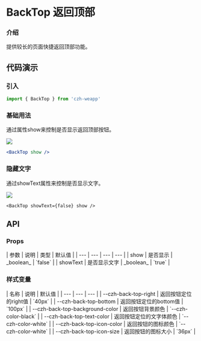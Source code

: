 
# BackTop 返回顶部

### 介绍

提供较长的页面快捷返回顶部功能。

## 代码演示

### 引入

```jsx
import { BackTop } from 'czh-weapp'
```

### 基础用法

通过属性show来控制是否显示返回顶部按钮。

<Image src="/imgs/back-top/basic.jpg" />

```jsx
<BackTop show />
```

### 隐藏文字 

通过showText属性来控制是否显示文字。

<Image src="/imgs/back-top/text.jpg" />

```
<BackTop showText={false} show />
```

## API

### Props

<div class="table-container">
| 参数 | 说明 | 类型 | 默认值 |
| --- | --- | --- | --- |
| show | 是否显示 | _boolean_ | `false` |
| showText | 是否显示文字 | _boolean_ | `true` |
</div>

### 样式变量

<div class="table-container">
| 名称 | 说明 | 默认值 | 
| --- | --- | --- |
| --czh-back-top-right | 返回按钮定位的right值 | `40px` |
| --czh-back-top-bottom | 返回按钮定位的bottom值 | `100px` |
| --czh-back-top-background-color | 返回按钮背景颜色 | `--czh-color-black` |
| --czh-back-top-text-color | 返回按钮定位的文字体颜色 | `--czh-color-white` |
| --czh-back-top-icon-color | 返回按钮的图标颜色 | `--czh-color-white` |
| --czh-back-top-icon-size | 返回按钮的图标大小 | `36px` |
</div>